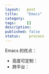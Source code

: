```yaml
---
layout:   post
title:    "Emacs"
category:  
tags:     []
description: 
published: false
status:    process
---
```


Emacs 的优点：

- 高度可定制：
- 跨平台：




